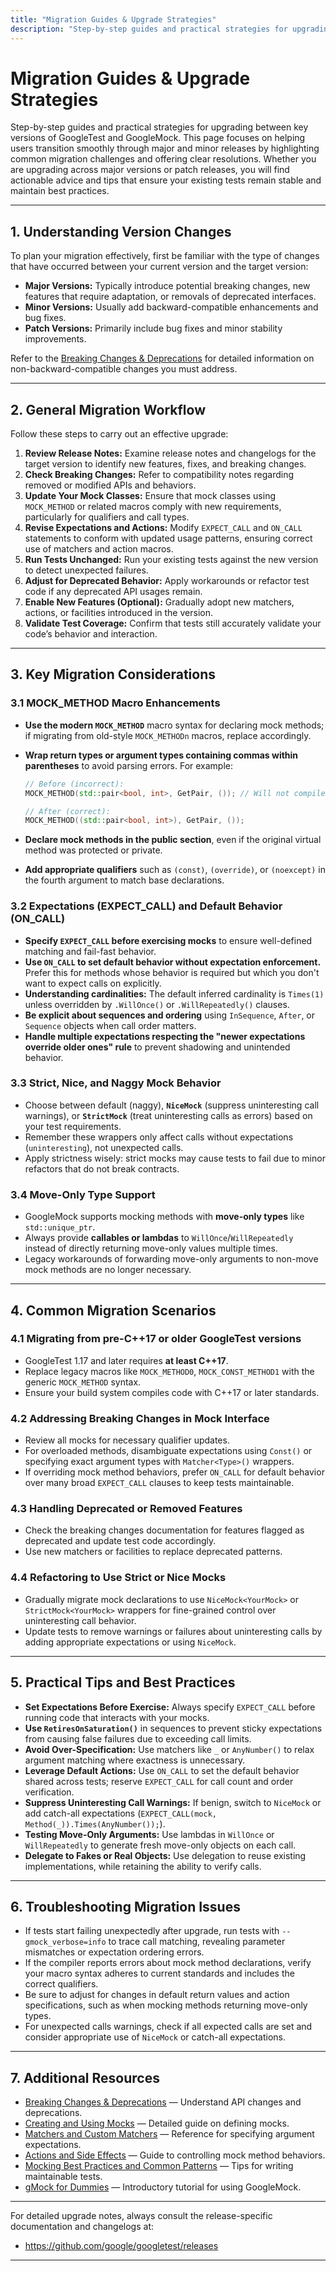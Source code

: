 ```yaml
---
title: "Migration Guides & Upgrade Strategies"
description: "Step-by-step guides and practical strategies for upgrading between key versions, with tips to resolve common migration challenges. This safety net ensures upgrades are smooth and predictable."
---
```


# Migration Guides & Upgrade Strategies

Step-by-step guides and practical strategies for upgrading between key versions of GoogleTest and GoogleMock. This page focuses on helping users transition smoothly through major and minor releases by highlighting common migration challenges and offering clear resolutions. Whether you are upgrading across major versions or patch releases, you will find actionable advice and tips that ensure your existing tests remain stable and maintain best practices.

---

## 1. Understanding Version Changes

To plan your migration effectively, first be familiar with the type of changes that have occurred between your current version and the target version:

- **Major Versions:** Typically introduce potential breaking changes, new features that require adaptation, or removals of deprecated interfaces.
- **Minor Versions:** Usually add backward-compatible enhancements and bug fixes.
- **Patch Versions:** Primarily include bug fixes and minor stability improvements.

Refer to the [Breaking Changes & Deprecations](breaking-changes.md) for detailed information on non-backward-compatible changes you must address.

---

## 2. General Migration Workflow

Follow these steps to carry out an effective upgrade:

1. **Review Release Notes:** Examine release notes and changelogs for the target version to identify new features, fixes, and breaking changes.
2. **Check Breaking Changes:** Refer to compatibility notes regarding removed or modified APIs and behaviors.
3. **Update Your Mock Classes:** Ensure that mock classes using `MOCK_METHOD` or related macros comply with new requirements, particularly for qualifiers and call types.
4. **Revise Expectations and Actions:** Modify `EXPECT_CALL` and `ON_CALL` statements to conform with updated usage patterns, ensuring correct use of matchers and action macros.
5. **Run Tests Unchanged:** Run your existing tests against the new version to detect unexpected failures.
6. **Adjust for Deprecated Behavior:** Apply workarounds or refactor test code if any deprecated API usages remain.
7. **Enable New Features (Optional):** Gradually adopt new matchers, actions, or facilities introduced in the version.
8. **Validate Test Coverage:** Confirm that tests still accurately validate your code’s behavior and interaction.

---

## 3. Key Migration Considerations

### 3.1 MOCK_METHOD Macro Enhancements

- **Use the modern `MOCK_METHOD`** macro syntax for declaring mock methods; if migrating from old-style `MOCK_METHODn` macros, replace accordingly.
- **Wrap return types or argument types containing commas within parentheses** to avoid parsing errors. For example:

  ```cpp
  // Before (incorrect):
  MOCK_METHOD(std::pair<bool, int>, GetPair, ()); // Will not compile

  // After (correct):
  MOCK_METHOD((std::pair<bool, int>), GetPair, ());
  ```

- **Declare mock methods in the public section**, even if the original virtual method was protected or private.
- **Add appropriate qualifiers** such as `(const)`, `(override)`, or `(noexcept)` in the fourth argument to match base declarations.

### 3.2 Expectations (EXPECT_CALL) and Default Behavior (ON_CALL)

- **Specify `EXPECT_CALL` before exercising mocks** to ensure well-defined matching and fail-fast behavior.
- **Use `ON_CALL` to set default behavior without expectation enforcement.** Prefer this for methods whose behavior is required but which you don't want to expect calls on explicitly.
- **Understanding cardinalities:** The default inferred cardinality is `Times(1)` unless overridden by `.WillOnce()` or `.WillRepeatedly()` clauses.
- **Be explicit about sequences and ordering** using `InSequence`, `After`, or `Sequence` objects when call order matters.
- **Handle multiple expectations respecting the "newer expectations override older ones" rule** to prevent shadowing and unintended behavior.

### 3.3 Strict, Nice, and Naggy Mock Behavior

- Choose between default (naggy), **`NiceMock`** (suppress uninteresting call warnings), or **`StrictMock`** (treat uninteresting calls as errors) based on your test requirements.
- Remember these wrappers only affect calls without expectations (`uninteresting`), not unexpected calls.
- Apply strictness wisely: strict mocks may cause tests to fail due to minor refactors that do not break contracts.

### 3.4 Move-Only Type Support

- GoogleMock supports mocking methods with **move-only types** like `std::unique_ptr`.
- Always provide **callables or lambdas** to `WillOnce`/`WillRepeatedly` instead of directly returning move-only values multiple times.
- Legacy workarounds of forwarding move-only arguments to non-move mock methods are no longer necessary.

---

## 4. Common Migration Scenarios

### 4.1 Migrating from pre-C++17 or older GoogleTest versions

- GoogleTest 1.17 and later requires **at least C++17**.
- Replace legacy macros like `MOCK_METHOD0`, `MOCK_CONST_METHOD1` with the generic `MOCK_METHOD` syntax.
- Ensure your build system compiles code with C++17 or later standards.

### 4.2 Addressing Breaking Changes in Mock Interface

- Review all mocks for necessary qualifier updates.
- For overloaded methods, disambiguate expectations using `Const()` or specifying exact argument types with `Matcher<Type>()` wrappers.
- If overriding mock method behaviors, prefer `ON_CALL` for default behavior over many broad `EXPECT_CALL` clauses to keep tests maintainable.

### 4.3 Handling Deprecated or Removed Features

- Check the breaking changes documentation for features flagged as deprecated and update test code accordingly.
- Use new matchers or facilities to replace deprecated patterns.

### 4.4 Refactoring to Use Strict or Nice Mocks

- Gradually migrate mock declarations to use `NiceMock<YourMock>` or `StrictMock<YourMock>` wrappers for fine-grained control over uninteresting call behavior.
- Update tests to remove warnings or failures about uninteresting calls by adding appropriate expectations or using `NiceMock`.

---

## 5. Practical Tips and Best Practices

- **Set Expectations Before Exercise:** Always specify `EXPECT_CALL` before running code that interacts with your mocks.
- **Use `RetiresOnSaturation()`** in sequences to prevent sticky expectations from causing false failures due to exceeding call limits.
- **Avoid Over-Specification:** Use matchers like `_` or `AnyNumber()` to relax argument matching where exactness is unnecessary.
- **Leverage Default Actions:** Use `ON_CALL` to set the default behavior shared across tests; reserve `EXPECT_CALL` for call count and order verification.
- **Suppress Uninteresting Call Warnings:** If benign, switch to `NiceMock` or add catch-all expectations (`EXPECT_CALL(mock, Method(_)).Times(AnyNumber());`).
- **Testing Move-Only Arguments:** Use lambdas in `WillOnce` or `WillRepeatedly` to generate fresh move-only objects on each call.
- **Delegate to Fakes or Real Objects:** Use delegation to reuse existing implementations, while retaining the ability to verify calls.

---

## 6. Troubleshooting Migration Issues

- If tests start failing unexpectedly after upgrade, run tests with `--gmock_verbose=info` to trace call matching, revealing parameter mismatches or expectation ordering errors.
- If the compiler reports errors about mock method declarations, verify your macro syntax adheres to current standards and includes the correct qualifiers.
- Be sure to adjust for changes in default return values and action specifications, such as when mocking methods returning move-only types.
- For unexpected calls warnings, check if all expected calls are set and consider appropriate use of `NiceMock` or catch-all expectations.

---

## 7. Additional Resources

- [Breaking Changes & Deprecations](breaking-changes.md) — Understand API changes and deprecations.
- [Creating and Using Mocks](creating-and-using-mocks.md) — Detailed guide on defining mocks.
- [Matchers and Custom Matchers](matchers-and-custom-matchers.md) — Reference for specifying argument expectations.
- [Actions and Side Effects](actions-and-side-effects.md) — Guide to controlling mock method behaviors.
- [Mocking Best Practices and Common Patterns](best-practices-mocking.md) — Tips for writing maintainable tests.
- [gMock for Dummies](gmock_for_dummies.md) — Introductory tutorial for using GoogleMock.

---

For detailed upgrade notes, always consult the release-specific documentation and changelogs at:
- https://github.com/google/googletest/releases

---